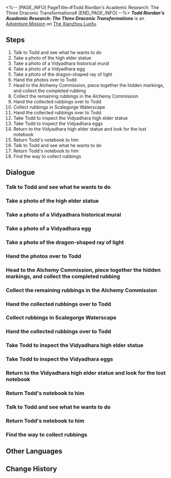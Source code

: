 <%-- [PAGE_INFO]
PageTitle=#Todd Riordan's Academic Research: The Three Draconic Transformations#
[END_PAGE_INFO] --%>
{{Stub|Dialogue.}}
{{Mission Infobox
|id            = 2020202
|title         = 
|image         = <!--Mission Todd Riordan's Academic Research: The Three Draconic Transformations.png-->
|type          = Adventure
|event_name    = 
|chapter       = 
|requirements  = Complete [[Adventure Mission]] ''[[Todd Riordan's Academic Research: Glimpsing the Verdant Apothecary's Pouch]]'' and wait for the next Daily [[Reset]]
|summary       = Todd asks you to go to Scalegorge Waterscape to take photos related to the history of Vidyadhara. Afterward, he implored you to accompany him on a secret venture into Scalegorge Waterscape. With your accompaniment, he fulfills his wish.
|characters    = Todd; Trailblazer
|startLocation = [[The Xianzhou Luofu]] - [[Central Starskiff Haven]]
|world         = The Xianzhou Luofu
|area          = Central Starskiff Haven
|prev          = Todd Riordan's Academic Research: Glimpsing the Verdant Apothecary's Pouch
|next          = 
|exp           = 200
|credits       = 60000
|stellarJade   = 40
|other         = {{Card List|1=Traveler's Guide*6; Lost Crystal*5; Strale*25; "Erstwhile Resonance"*1 { text = "Erstwhile Resonance" }}}
}}
'''''Todd Riordan's Academic Research: The Three Draconic Transformations''''' is an [[Adventure Mission]] on [[The Xianzhou Luofu]].

==Steps==
# Talk to Todd and see what he wants to do
# Take a photo of the high elder statue
# Take a photo of a Vidyadhara historical mural
# Take a photo of a Vidyadhara egg
# Take a photo of the dragon-shaped ray of light
# Hand the photos over to Todd
# Head to the Alchemy Commission, piece together the hidden markings, and collect the completed rubbing
# Collect the remaining rubbings in the Alchemy Commission
# Hand the collected rubbings over to Todd
# Collect rubbings in Scalegorge Waterscape
# Hand the collected rubbings over to Todd
# Take Todd to inspect the Vidyadhara high elder statue
# Take Todd to inspect the Vidyadhara eggs
# Return to the Vidyadhara high elder statue and look for the lost notebook
# Return Todd's notebook to him
# Talk to Todd and see what he wants to do
# Return Todd's notebook to him
# Find the way to collect rubbings

<!--
==Gameplay Notes==

--><!--
==Trial Character==

-->
==Dialogue==
{{Stub Dialogue}}
===Talk to Todd and see what he wants to do===
{{Mission Description|type=adventure|location=Central Starskiff Haven|Scholar Todd Riordan of the Intelligentsia Guild seems to have encountered a new problem. But this time, besides "academic" problems, there seems to be something else...}}
{{Dialogue Start}}
:{{tx}}
{{Dialogue End}}

===Take a photo of the high elder statue===
{{Mission Description|type=adventure|location=Scalegorge Waterscape|update|Todd intends to study the history of the Vidyadhara. However, he couldn't enter Scalegorge Waterscape, where rumors say the history of the Vidyadhara race can be viewed. With no other alternative, Todd asks you to go to Scalegorge Waterscape and take some photos for him to complete his research.}}
{{Dialogue Start}}
:{{tx}}
{{Dialogue End}}

===Take a photo of a Vidyadhara historical mural===
{{Dialogue Start}}
:{{tx}}
{{Dialogue End}}

===Take a photo of a Vidyadhara egg===
{{Dialogue Start}}
:{{tx}}
{{Dialogue End}}

===Take a photo of the dragon-shaped ray of light===
{{Dialogue Start}}
:{{tx}}
{{Dialogue End}}

===Hand the photos over to Todd===
{{Mission Description|type=adventure|location=Scalegorge Waterscape|update|Following Todd's request, you head to Scalegorge Waterscape to take the photos he needs. Hurry up and give the photos to him.}}
{{Dialogue Start}}
:{{tx}}
{{Dialogue End}}

===Head to the Alchemy Commission, piece together the hidden markings, and collect the completed rubbing===
{{Mission Description|type=adventure|location=Scalegorge Waterscape|update|Todd revealed the secret to you, which is actually related to his teacher's disappearance. You agree to help him collect the markings left by his teacher. He sends you the coordinates he discovered, and you arrive at the Alchemy Commission, where you will collect the shattered secret Guild markings and record them down. As long as the markings can be pieced together, you can use the camera to record the Optical Markings.}}
{{Dialogue Start}}
:{{tx}}
{{Dialogue End}}

===Collect the remaining rubbings in the Alchemy Commission===
{{Dialogue Start}}
:{{tx}}
{{Dialogue End}}

===Hand the collected rubbings over to Todd===
{{Mission Description|type=adventure|location=<!--to be added-->|update|You've collected three Optical Markings hidden in three locations by Scholar Bernini. Now it's time to give the rubbings to Todd.}}
{{Dialogue Start}}
:{{tx}}
{{Dialogue End}}

===Collect rubbings in Scalegorge Waterscape===
{{Mission Description|type=adventure|location=<!--to be added-->|update|Todd deciphered the content left by his teacher, but unfortunately this seems to have no connection to the teacher's whereabouts. He asks you to go to Scalegorge Waterscape, where his teacher disappeared decades ago. There must be more markings hidden there...}}
{{Dialogue Start}}
:{{tx}}
{{Dialogue End}}

===Hand the collected rubbings over to Todd===
{{Mission Description|type=adventure|location=<!--to be added-->|update|You've found all the markings and recorded them down. Now it's time to give the Optical Markings to Todd. Maybe this time he'll be able to solve the mystery of his teacher's disappearance.}}
{{Dialogue Start}}
:{{tx}}
{{Dialogue End}}

===Take Todd to inspect the Vidyadhara high elder statue===
{{Mission Description|type=adventure|location=<!--to be added-->|update|Todd got some new ideas from the Optical Markings, but text and photos alone are not enough to generate a mature and complete research topic. He begs you to secretly take him into Scalegorge Waterscape to see with his own eyes the archaeological sites in the photos...}}
{{Dialogue Start}}
:{{tx}}
{{Dialogue End}}

===Take Todd to inspect the Vidyadhara eggs===
{{Dialogue Start}}
:{{tx}}
{{Dialogue End}}

===Return to the Vidyadhara high elder statue and look for the lost notebook===
{{Mission Description|type=adventure|location=<!--to be added-->|update|Todd stops in front of the Vidyadhara eggs and realized that he lost his notebook full of research notes. After thinking about it, he might have lost it at the place he was at before. He asks you to go back to the Vidyadhara high elder statue and look for his notebook.}}
{{Dialogue Start}}
:{{tx}}
{{Dialogue End}}

===Return Todd's notebook to him===
{{Mission Description|type=adventure|location=<!--to be added-->|update|You find Todd's notebook, but it's not full of notes as he mentioned. You find it a little odd, but don't know what to make of it... In any case, you ought to return the notebook back to him.}}
{{Dialogue Start}}
:{{tx}}
{{Dialogue End}}

===Talk to Todd and see what he wants to do===
{{Mission Description|type=adventure|location=Central Starskiff Haven|update|The Intelligentsia Guild Scholar Todd Riordan seems to have encountered a new problem. But this time, besides "academic" problems, there seems to be something else...}}
{{Dialogue Start}}
:{{tx}}
{{Dialogue End}}

===Return Todd's notebook to him===
{{Mission Description|type=adventure|location=<!--to be added-->|update|You find Todd's notebook, but it's not full of notes as he mentioned. You find it a little odd, but don't know what to make of it... In any case, you ought to return the notebook back to him.}}
{{Dialogue Start}}
:{{tx}}
{{Dialogue End}}

===Find the way to collect rubbings===
{{Mission Description|type=adventure|location=<!--to be added-->|update|Todd revealed the secret to you, which is actually related to his teacher's disappearance. You agree to help him collect the markings left by his teacher. He sends you the coordinates he discovered, and you arrive at the Alchemy Commission, where you will collect the secret Guild markings and record them down.}}
{{Dialogue Start}}
:{{tx}}
{{Dialogue End}}

==Other Languages==
{{Other Languages
|en   = Todd Riordan's Academic Research: The Three Draconic Transformations
|zhs  = 陶德•雷奥登的学术研究：龙图三变
|zht  = 陶德•雷奧登的學術研究：龍圖三變
|ja   = トッド・ライオットの学術研究：龍図三変
|ko   = 토드•리오단의 학술 연구: 삼변하는 용
|es   = Investigación académica de Todd Riordan: las tres transformaciones dracónicas
|fr   = Les recherches de Todd&nbsp;Riordan&nbsp;: Les trois transformations draconiques
|ru   = Исследование Тодда Риордана: Три облика дракона
|th   = งานวิจัยของ Todd Riordan: มังกรที่แปรเปลี่ยน
|vi   = Nghiên cứu học thuật của Todd Riordan: Ba Mảnh Hình Rồng
|de   = Todd Riordans akademische Forschung: Die drei Drachenverwandlungen
|id   = Penelitian Akademis Todd Riordan: Tiga Transformasi Drakonik
|pt   = Pesquisa Acadêmica de Todd Riordan: Três Transformações Dracônicas
}}

==Change History==
{{Change History|1.2}}

